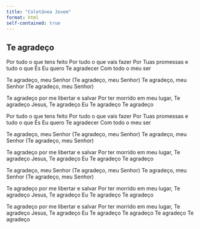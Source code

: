```yaml
---
title: "Coletânea Jovem"
format: html
self-contained: true
---
```


## Te agradeço

Por tudo o que tens feito
Por tudo o que vais fazer
Por Tuas promessas e tudo o que És
Eu quero Te agradecer
Com todo o meu ser

Te agradeço, meu Senhor
(Te agradeço, meu Senhor)
Te agradeço, meu Senhor
(Te agradeço, meu Senhor)

Te agradeço por me libertar e salvar
Por ter morrido em meu lugar, Te agradeço
Jesus, Te agradeço
Eu Te agradeço
Te agradeço

Por tudo o que tens feito
Por tudo o que vais fazer
Por Tuas promessas e tudo o que És
Eu quero Te agradecer
Com todo o meu ser

Te agradeço, meu Senhor
(Te agradeço, meu Senhor)
Te agradeço, meu Senhor
(Te agradeço, meu Senhor)

Te agradeço por me libertar e salvar
Por ter morrido em meu lugar, Te agradeço
Jesus, Te agradeço
Eu Te agradeço
Te agradeço

Te agradeço, meu Senhor
(Te agradeço, meu Senhor)
Te agradeço, meu Senhor
(Te agradeço, meu Senhor)

Te agradeço por me libertar e salvar
Por ter morrido em meu lugar, Te agradeço
Jesus, Te agradeço
Eu Te agradeço
Te agradeço

Te agradeço por me libertar e salvar
Por ter morrido em meu lugar, Te agradeço
Jesus, Te agradeço
Eu Te agradeço
Te agradeço
Te agradeço
Te agradeço

